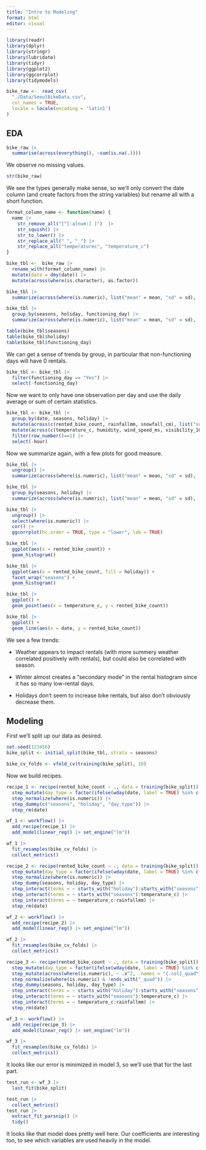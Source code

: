 ```yaml
---
title: "Intro to Modeling"
format: html
editor: visual
---
```


```r
library(readr)
library(dplyr)
library(stringr)
library(lubridate)
library(tidyr)
library(ggplot2)
library(ggcorrplot)
library(tidymodels)

bike_raw <-  read_csv(
  "./Data/SeoulBikeData.csv",
  col_names = TRUE,
  locale = locale(encoding = 'latin1')
)
```

## EDA

```r
bike_raw |> 
  summarise(across(everything(), ~sum(is.na(.))))
```

We observe no missing values.

```r
str(bike_raw)
```

We see the types generally make sense, so we'll only convert the date column (and create factors from the string variables) but rename all with a short function.

```r
format_column_name <- function(name) {
  name |> 
    str_remove_all("[^[:alnum:] ]")  |>
    str_squish() |> 
    str_to_lower() |> 
    str_replace_all(" ", "_") |> 
    str_replace_all("temperaturec", "temperature_c")
}

bike_tbl <-  bike_raw |> 
  rename_with(format_column_name) |> 
  mutate(date = dmy(date)) |> 
  mutate(across(where(is.character), as.factor))

bike_tbl |>
  summarize(across(where(is.numeric), list("mean" = mean, "sd" = sd), .names = "{.fn}_{.col}"))

bike_tbl |>
  group_by(seasons, holiday, functioning_day) |> 
  summarize(across(where(is.numeric), list("mean" = mean, "sd" = sd), .names = "{.fn}_{.col}"))

table(bike_tbl$seasons)
table(bike_tbl$holiday)
table(bike_tbl$functioning_day)
```

We can get a sense of trends by group, in particular that non-functioning days will have 0 rentals.

```r
bike_tbl <- bike_tbl |> 
  filter(functioning_day == "Yes") |> 
  select(-functioning_day)
```

Now we want to only have one observation per day and use the daily average or sum of certain statistics.

```r
bike_tbl <- bike_tbl |> 
  group_by(date, seasons, holiday) |> 
  mutate(across(c(rented_bike_count, rainfallmm, snowfall_cm), list("sum" = sum), .names = "{.col}")) |> 
  mutate(across(c(temperature_c, humidity, wind_speed_ms, visibility_10m, dew_point_temperature_c, solar_radiation_mjm2), list("mean" = mean), .names = "{.col}")) |> 
  filter(row_number()==1) |> 
  select(-hour)
```

Now we summarize again, with a few plots for good measure.

```r
bike_tbl |>
  ungroup() |> 
  summarize(across(where(is.numeric), list("mean" = mean, "sd" = sd), .names = "{.fn}_{.col}"))

bike_tbl |>
  group_by(seasons, holiday) |> 
  summarize(across(where(is.numeric), list("mean" = mean, "sd" = sd), .names = "{.fn}_{.col}"))

bike_tbl |> 
  ungroup() |> 
  select(where(is.numeric)) |> 
  cor() |>
  ggcorrplot(hc.order = TRUE, type = "lower", lab = TRUE)

bike_tbl |> 
  ggplot(aes(x = rented_bike_count)) +
  geom_histogram()

bike_tbl |> 
  ggplot(aes(x = rented_bike_count, fill = holiday)) +
  facet_wrap("seasons") +
  geom_histogram()

bike_tbl |> 
  ggplot() +
  geom_point(aes(x = temperature_c, y = rented_bike_count))

bike_tbl |> 
  ggplot() +
  geom_line(aes(x = date, y = rented_bike_count))
```

We see a few trends:

-   Weather appears to impact rentals (with more summery weather correlated positively with rentals), but could also be correlated with season.

-   Winter almost creates a "secondary mode" in the rental histogram since it has so many low-rental days.

-   Holidays don't seem to increase bike rentals, but also don't obviously decrease them.

## Modeling

First we'll split up our data as desired.

```r
set.seed(123456)
bike_split <- initial_split(bike_tbl, strata = seasons)

bike_cv_folds <- vfold_cv(training(bike_split), 10)
```

Now we build recipes.

```r
recipe_1 <- recipe(rented_bike_count ~ ., data = training(bike_split)) |> 
  step_mutate(day_type = factor(ifelse(wday(date, label = TRUE) %in% c("Sat", "Sun"), "Weekend", "Weekday"))) |> 
  step_normalize(where(is.numeric)) |> 
  step_dummy(c("seasons", "holiday", "day_type")) |> 
  step_rm(date)

wf_1 <- workflow() |> 
  add_recipe(recipe_1) |> 
  add_model(linear_reg() |> set_engine("lm"))

wf_1 |> 
  fit_resamples(bike_cv_folds) |> 
  collect_metrics()

recipe_2 <- recipe(rented_bike_count ~ ., data = training(bike_split)) |> 
  step_mutate(day_type = factor(ifelse(wday(date, label = TRUE) %in% c("Sat", "Sun"), "Weekend", "Weekday"))) |> 
  step_normalize(where(is.numeric)) |> 
  step_dummy(seasons, holiday, day_type) |> 
  step_interact(terms = ~ starts_with("holiday"):starts_with("seasons")) |> 
  step_interact(terms = ~ starts_with("seasons"):temperature_c) |> 
  step_interact(terms = ~ temperature_c:rainfallmm) |> 
  step_rm(date)

wf_2 <- workflow() |> 
  add_recipe(recipe_2) |> 
  add_model(linear_reg() |> set_engine("lm"))

wf_2 |> 
  fit_resamples(bike_cv_folds) |> 
  collect_metrics()

recipe_3 <- recipe(rented_bike_count ~ ., data = training(bike_split)) |> 
  step_mutate(day_type = factor(ifelse(wday(date, label = TRUE) %in% c("Sat", "Sun"), "Weekend", "Weekday"))) |> 
  step_mutate(across(where(is.numeric), ~ .x^2, .names = "{.col}_quad")) |> 
  step_normalize(where(is.numeric) & !ends_with("_quad")) |> 
  step_dummy(seasons, holiday, day_type) |> 
  step_interact(terms = ~ starts_with("holiday"):starts_with("seasons")) |> 
  step_interact(terms = ~ starts_with("seasons"):temperature_c) |> 
  step_interact(terms = ~ temperature_c:rainfallmm) |> 
  step_rm(date)

wf_3 <- workflow() |> 
  add_recipe(recipe_3) |> 
  add_model(linear_reg() |> set_engine("lm"))

wf_3 |> 
  fit_resamples(bike_cv_folds) |> 
  collect_metrics()
```

It looks like our error is minimized in model 3, so we'll use that for the last part.

```r
test_run <- wf_3 |> 
  last_fit(bike_split)

test_run |> 
  collect_metrics()
test_run |> 
  extract_fit_parsnip() |> 
  tidy()
```

It looks like that model does pretty well here. Our coefficients are interesting too, to see which variables are used heavily in the model.

